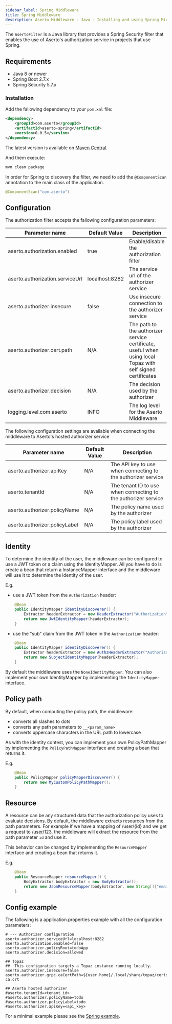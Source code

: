 ```yaml
---
sidebar_label: Spring Middleware
title: Spring Middleware
description: Aserto Middleware - Java - Installing and using Spring Middleware
---
```


The `AsertoFilter` is a Java library that provides a Spring Security filter that enables the use of Aserto's authorization service in projects that use Spring.

## Requirements
- Java 8  or newer
- Spring Boot 2.7.x
- Spring Security 5.7.x

### Installation
Add the fallowing dependency to your `pom.xml` file:

```xml
<dependency>
    <groupId>com.aserto</groupId>
    <artifactId>aserto-spring</artifactId>
    <version>0.0.5</version>
</dependency>
```

The latest version is available on [Maven Central](https://search.maven.org/artifact/com.aserto/aserto-spring).

And them execute:
```bash
mvn clean package
```

In order for Spring to discovery the filter, we need to add the `@ComponentScan` annotation to the main class of the application.
```java
@ComponentScan("com.aserto")
```

## Configuration

The authorization filter accepts the fallowing configuration parameters:

| Parameter name | Default Value | Description |
| -------------- | ------------- | ----------- |
| aserto.authorization.enabled | true | Enable/disable the authorization filter |
| aserto.authorization.serviceUrl | localhost:8282 | The service url of the authorizer service |
| aserto.authorizer.insecure | false | Use insecure connection to the authorizer service |
| aserto.authorizer.cert.path | N/A | The path to the authorizer service certificate, useful when using local Topaz with self signed certificates |
| aserto.authorizer.decision | N/A | The decision used by the authorizer |
| logging.level.com.aserto | INFO | The log level for the Aserto Middleware |

The following configuration settings are available when connecting the middleware to Aserto's hosted authorizer service

| Parameter name | Default Value | Description |
| -------------- | ------------- | ----------- |
| aserto.authorizer.apiKey | N/A | The API key to use when connecting to the authorizer service |
| aserto.tenantId | N/A | The tenant ID to use when connecting to the authorizer service |
| aserto.authorizer.policyName | N/A | The policy name used by the authorizer |
| aserto.authorizer.policyLabel | N/A | The policy label used by the authorizer |



## Identity
To determine the identity of the user, the middleware can be configured to use a JWT token or a claim using the IdentityMapper.
All you have to do is create a bean that return a InstanceMapper interface and the middleware will use it to determine the identity of the user.

E.g.
- use a JWT token from the `Authorization` header:
```java
    @Bean
    public IdentityMapper identityDiscoverer() {
        Extractor headerExtractor = new HeaderExtractor("Authorization");
        return new JwtIdentityMapper(headerExtractor);
    }
```

- use the "sub" claim from the JWT token in the `Authorization` header:
```java
    @Bean
    public IdentityMapper identityDiscoverer() {
        Extractor headerExtractor = new AuthzHeaderExtractor("Authorization", "sub");
        return new SubjectIdentityMapper(headerExtractor);
    }
```
By default the middleware uses the `NoneIdentityMapper`. You can also implement your own IdentityMapper by implementing the `IdentityMapper` interface.

## Policy path
By default, when computing the policy path, the middleware:
* converts all slashes to dots
* converts any path parameters to `__<param_name>`
* converts uppercase characters in the URL path to lowercase

As with the identity contest, you can implement your own PolicyPathMapper by implementing the `PolicyPathMapper`
interface and creating a bean that returns it.

E.g.
```java
    @Bean
    public PolicyMapper policyMapperDiscoverer() {
        return new MyCustomPolicyPathMapper();
    }
```

## Resource
A resource can be any structured data that the authorization policy uses to evaluate decisions.
By default, the middleware extracts resources from the path parameters. For example if we have a mapping of /user/{id}
and we get a request to /user/123, the middleware will extract the resource from the path parameter `id` and use it.

This behavior can be changed by implementing the `ResourceMapper` interface and creating a bean that returns it.

E.g.
```java
    @Bean
    public ResourceMapper resourceMapper() {
        BodyExtractor bodyExtractor = new BodyExtractor();
        return new JsonResourceMapper(bodyExtractor, new String[]{"email", "name", "aud"});
    }
```

## Config example

The fallowing is a application.properties example with all the configuration parameters:

```properties
# --- Authorizer configuration
aserto.authorizer.serviceUrl=localhost:8282
aserto.authorization.enabled=false
aserto.authorizer.policyRoot=todoApp
aserto.authorizer.decision=allowed

## Topaz
##  This configuration targets a Topaz instance running locally.
aserto.authorizer.insecure=false
aserto.authorizer.grpc.caCertPath=${user.home}/.local/share/topaz/certs/grpc-ca.crt

## Aserto hosted authorizer
#aserto.tenantId=<tenant_id>
#aserto.authorizer.policyName=todo
#aserto.authorizer.policyLabel=todo
#aserto.authorizer.apiKey=<api_key>
```

For a minimal example please see the [Spring example](https://github.com/aserto-dev/aserto-spring/tree/main/examples/java-application).